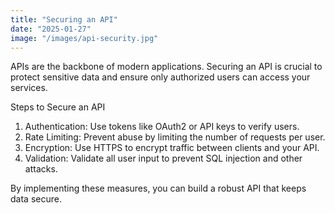```yaml
---
title: "Securing an API"
date: "2025-01-27"
image: "/images/api-security.jpg"
---
```


APIs are the backbone of modern applications. Securing an API is crucial to protect sensitive data and ensure only authorized users can access your services.

Steps to Secure an API

1. Authentication: Use tokens like OAuth2 or API keys to verify users.
2. Rate Limiting: Prevent abuse by limiting the number of requests per user.
3. Encryption: Use HTTPS to encrypt traffic between clients and your API.
4. Validation: Validate all user input to prevent SQL injection and other attacks.

By implementing these measures, you can build a robust API that keeps data secure.
